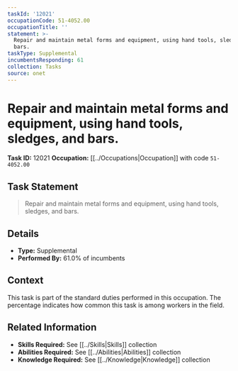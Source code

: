 ```yaml
---
taskId: '12021'
occupationCode: 51-4052.00
occupationTitle: ''
statement: >-
  Repair and maintain metal forms and equipment, using hand tools, sledges, and
  bars.
taskType: Supplemental
incumbentsResponding: 61
collection: Tasks
source: onet
---
```

# Repair and maintain metal forms and equipment, using hand tools, sledges, and bars.

**Task ID:** 12021
**Occupation:** [[../Occupations|Occupation]] with code `51-4052.00`

## Task Statement

> Repair and maintain metal forms and equipment, using hand tools, sledges, and bars.

## Details

- **Type:** Supplemental
- **Performed By:** 61.0% of incumbents

## Context

This task is part of the standard duties performed in this occupation. The percentage indicates how common this task is among workers in the field.

## Related Information

- **Skills Required:** See [[../Skills|Skills]] collection
- **Abilities Required:** See [[../Abilities|Abilities]] collection
- **Knowledge Required:** See [[../Knowledge|Knowledge]] collection
